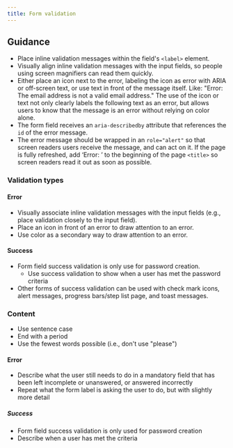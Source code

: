 ```yaml
---
title: Form validation
---
```


## Guidance

- Place inline validation messages within the field's `<label>` element.
- Visually align inline validation messages with the input fields, so people using screen magnifiers can read them quickly.
- Either place an icon next to the error, labeling the icon as error with ARIA or off-screen text, or use text in front of the message itself. Like: "Error: The email address is not a valid email address." The use of the icon or text not only clearly labels the following text as an error, but allows users to know that the message is an error without relying on color alone.
- The form field receives an `aria-describedby` attribute that references the `id` of the error message.
- The error message should be wrapped in an `role="alert"` so that screen readers users receive the message, and can act on it.
  If the page is fully refreshed, add ‘Error: ’ to the beginning of the page `<title>` so screen readers read it out as soon as possible.

### Validation types

#### Error

- Visually associate inline validation messages with the input fields (e.g., place validation closely to the input field).
- Place an icon in front of an error to draw attention to an error.
- Use color as a secondary way to draw attention to an error. 

#### Success

- Form field success validation is only use for password creation. 
    - Use success validation to show when a user has met the password criteria
- Other forms of success validation can be used with check mark icons, alert messages, progress bars/step list page, and toast messages.

### Content

- Use sentence case
- End with a period
- Use the fewest words possible (i.e., don't use "please")

#### Error

- Describe what the user still needs to do in a mandatory field that has been left incomplete or unanswered,  or answered incorrectly
- Repeat what the form label is asking the user to do, but with slightly more detail

##### Success

- Form field success validation is only used for password creation
- Describe when a user has met the criteria

